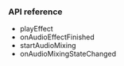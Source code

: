 <PlatformWrapper platform="react-native">

### API reference

* <Link to="{{Global.API_REF_RN_ROOT}}/class_irtcengine.html#api_irtcengine_playeffect3">playEffect</Link>

* <Link to="{{Global.API_REF_RN_ROOT}}/class_irtcengineeventhandler.html#callback_irtcengineeventhandler_onaudioeffectfinished">onAudioEffectFinished</Link>

* <Link to="{{Global.API_REF_RN_ROOT}}/class_irtcengine.html#api_irtcengine_startaudiomixing2">startAudioMixing</Link>

* <Link to="{{Global.API_REF_RN_ROOT}}/class_irtcengineeventhandler.html#callback_irtcengineeventhandler_onaudiomixingstatechanged">onAudioMixingStateChanged</Link>

</PlatformWrapper>
